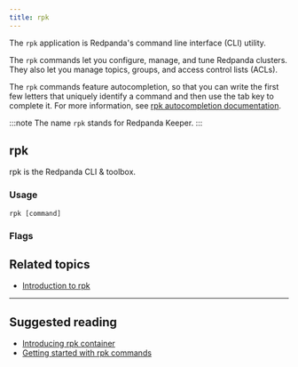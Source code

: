 ```yaml
---
title: rpk
---
```


<head>
  <meta name="title" content="rpk commands | Redpanda Docs" />
  <meta name="description" content="rpk commands list" />
  <link rel="canonical" href="https://docs.redpanda.com/docs/reference/rpk/rpk-commands/" />
</head>

The `rpk` application is Redpanda's command line interface (CLI) utility.

The `rpk` commands let you configure, manage, and tune Redpanda clusters. They also let you manage topics, groups, and access control lists (ACLs).

The `rpk` commands feature autocompletion, so that you can write the first few letters that uniquely identify a command and then use the tab key to complete it. For more information, see [rpk autocompletion documentation](../../rpk/rpk-generate/rpk-generate-shell-completion).

:::note
The name `rpk` stands for Redpanda Keeper.
:::

## rpk

rpk is the Redpanda CLI & toolbox.

### Usage

```
rpk [command]
```

### Flags

<!--
[cols=",,",]
|===
|*Value* |*Type* |*Description*
|-h, --help |- |Help for rpk.
|-v, --verbose |- |Enable verbose logging (default `false`).
|===

-->

## Related topics

- [Introduction to rpk](../../../get-started/rpk-install)

---

## Suggested reading

- [Introducing rpk container](https://redpanda.com/blog/rpk-container/)
- [Getting started with rpk commands](https://redpanda.com/blog/getting-started-rpk/)
